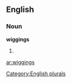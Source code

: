 
==English==

===Noun===
'''wiggings'''

# {{plural of|[[wigging]]}}

[[Category:English plurals]]

[[ar:wiggings]]